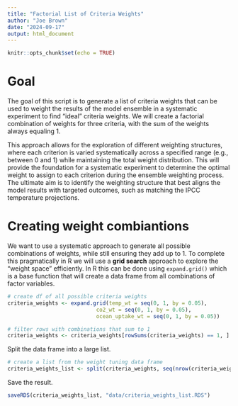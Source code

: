 ```yaml
---
title: "Factorial List of Criteria Weights"
author: "Joe Brown"
date: "2024-09-17"
output: html_document
---
```


```r
knitr::opts_chunk$set(echo = TRUE)
```

# Goal 

The goal of this script is to generate a list of criteria weights that can be used to weight the results of the model ensemble in a systematic experiment to find "ideal" criteria weights. We will create a factorial combination of weights for three criteria, with the sum of the weights always equaling 1. 

This approach allows for the exploration of different weighting structures, where each criterion is varied systematically across a specified range (e.g., between 0 and 1) while maintaining the total weight distribution. This will provide the foundation for a systematic experiment to determine the optimal weight to assign to each criterion during the ensemble weighting process. The ultimate aim is to identify the weighting structure that best aligns the model results with targeted outcomes, such as matching the IPCC temperature projections.

# Creating weight combiantions

We want to use a systematic approach to generate all possible combinations of weights, while still ensuring they add up to 1. To complete this pragmatically in R we will use a **grid search** approach to explore the "weight space" efficiently. In R this can be done using `expand.grid()` which is a base function that will create a data frame from all combinations of factor variables.

```r
# create df of all possible criteria weights
criteria_weights <- expand.grid(temp_wt = seq(0, 1, by = 0.05),
                            co2_wt = seq(0, 1, by = 0.05), 
                            ocean_uptake_wt = seq(0, 1, by = 0.05))

# filter rows with combinations that sum to 1
criteria_weights <- criteria_weights[rowSums(criteria_weights) == 1, ]

```

Split the data frame into a large list.

```r
# create a list from the weight tuning data frame
criteria_weights_list <- split(criteria_weights, seq(nrow(criteria_weights)))

```

Save the result.

```r
saveRDS(criteria_weights_list, "data/criteria_weights_list.RDS")
```


